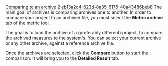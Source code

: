 [[Property:title|Comparing to an archive]]
[[Property:weight|2]]
[[Property:uuid|eb13a2c4-623d-8a35-6175-40a43486beb8]]
The main goal of archives is comparing archives one to another. In order to compare your project to an archived file, you must select the '''Metric archive''' tab of the metric tool.

The goal is to load the archive of a (preferably different) project, to compare the archived measures to the system's. You can select your current archive or any other archive, against a reference archive file.

Once the archives are selected, click the '''Compare''' button to start the comparison. It will bring you to the '''Detailed Result''' tab.

{{seealso|<br/>
[[Creating an archive|Creating an archive]]  }}




